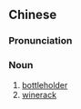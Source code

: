 ==Chinese==
{{zh-forms}}

===Pronunciation===
{{zh-pron
|m=píngjià
|cat=n
}}

===Noun===
{{zh-noun}}

# [[bottleholder]]
# [[winerack]]